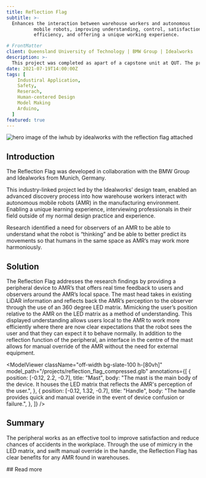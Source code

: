 ```yaml
---
title: Reflection Flag
subtitle: >-
  Enhances the interaction between warehouse workers and autonomous
          mobile robots, improving understanding, control, satisfaction, safety,
          efficiency, and offering a unique working experience.

# FrontMatter
client: Queensland University of Technology | BMW Group | Idealworks
description: >-
  This project was completed as apart of a capstone unit at QUT. The project was completed in collaboration with Idealworks and the BMW Group where I was given a grant to conduct reserach and apply my findings in to a design solution.
date: 2021-07-19T14:00:00Z
tags: [
    Industiral Application,
    Safety,
    Reserach,
    Human-centered Design
    Model Making
    Arduino,
  ]
featured: true
---
```


![hero image of the iwhub by idealworks with the reflection flag attached](/projects/iwhub_hero.jpg)

## Introduction

The Reflection Flag was developed in collaboration with the BMW Group
and Idealworks from Munich, Germany.

This industry-linked project led by the Idealworks’ design team,
enabled an advanced discovery process into how warehouse workers
interact with autonomous mobile robots (AMR) in the manufacturing
environment. Enabling a unique learning experience, interviewing
professionals in their field outside of my normal design practice and
experience.

<InlineSection>
  <InlineSectionItem>
    Research identified a need for observers of an AMR to be able to understand
    what the robot is “thinking” and be able to better predict its movements so
    that humans in the same space as AMR’s may work more harmoniously.
  </InlineSectionItem>
  <InlineSectionItem>
    <ImageWithCaption
      alt="image of workers on a bmw production line."
      src="/posts/bmw_production.jpg"
      caption="Men in a BMW production line (BMW Group, 2021)"
    />
  </InlineSectionItem>
</InlineSection>

## Solution

The Reflection Flag addresses the research findings by providing a
peripheral device to AMR’s that offers real time feedback to users and
observers around the AMR’s local space. The mast head takes in
existing LiDAR information and reflects back the AMR’s perception to
the observer through the use of an 360 degree LED matrix. Mimicking
the user’s position relative to the AMR on the LED matrix as a method
of understanding. This displayed understanding allows users local to
the AMR to work more efficiently where there are now clear
expectations that the robot sees the user and that they can expect it
to behave normally. In addition to the reflection function of the
peripheral, an interface in the centre of the mast allows for manual
override of the AMR without the need for external equipment.

<ImageWithCaption
  alt="Proxemics diagram showing the different zones of personal space around the reflection flag"
  src="/posts/proxemics.png"
  caption="Proxemics diagram showing the different zones of personal space around the reflection flag"
/>


<ModelViewer
    className="off-width bg-slate-100 h-[80vh]"
    model_path="/projects/reflection_flag_compressed.glb"
    annotations={[
      {
        position: [-0.12, 2.2, -0.7],
        title: "Mast",
        body: "The mast is the main body of the device. It houses the LED matrix that reflects the AMR's perception of the user.",
      },
      {
        position: [-0.12, 1.32, -0.7],
        title: "Handle",
        body: "The handle provides quick and manual overide in the event of device confusion or failure.",
      },
    ]}
  />

## Summary

The peripheral works as an effective tool to improve satisfaction and
reduce chances of accidents in the workplace. Through the use of
mimicry in the LED matrix, and swift manual override in the handle,
the Reflection Flag has clear benefits for any AMR found in
warehouses.


<Section>
  ## Read more
  <ExternalLink
    href="https://www.dropbox.com/s/qc31gbp5kmqrtqx/Final%20Research%20Report%20Designed%20Document-C.pdf?dl=0"
    emoji="📁"
    description="Read the research report"
  />
  <ExternalLink
    href="https://www.dropbox.com/s/7fciujqt3b122vl/CapstoneVideo-Render-Final.mp4?dl=0"
    emoji="📺"
    description="Watch the video"
  />
  <ExternalLink
    href="https://www.dropbox.com/s/zmsqbazodajv42t/Capstone%20DDR%2C%20ID7%202.pdf?dl=0"
    emoji="📒"
    description="Explore the DDR"
  />
</Section>
